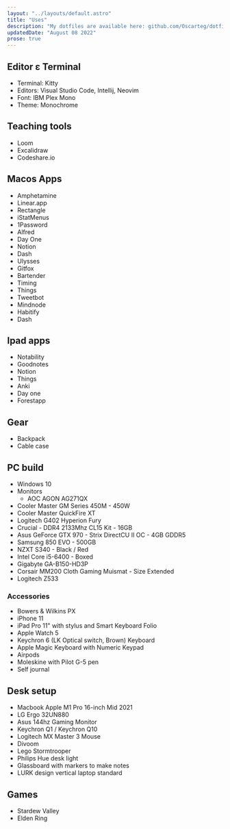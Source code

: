 ```yaml
---
layout: "../layouts/default.astro"
title: "Uses"
description: "My dotfiles are available here: github.com/Oscarteg/dotfiles Here you can find the configuration I use for Neovim and other tools."
updatedDate: "August 08 2022"
prose: true
---
```


## Editor ε Terminal

- Terminal: Kitty
- Editors: Visual Studio Code, Intellij, Neovim
- Font: IBM Plex Mono
- Theme: Monochrome

## Teaching tools

- Loom
- Excalidraw
- Codeshare.io

## Macos Apps

- Amphetamine
- Linear.app
- Rectangle
- iStatMenus
- 1Password
- Alfred
- Day One
- Notion
- Dash
- Ulysses
- Gitfox
- Bartender
- Timing
- Things
- Tweetbot
- Mindnode
- Habitify
- Dash

## Ipad apps

- Notability
- Goodnotes
- Notion
- Things
- Anki
- Day one
- Forestapp

## Gear

- Backpack
- Cable case

## PC build

- Windows 10
- Monitors
  - AOC AGON AG271QX
- Cooler Master GM Series 450M - 450W
- Cooler Master QuickFire XT
- Logitech G402 Hyperion Fury
- Crucial - DDR4 2133Mhz CL15 Kit - 16GB
- Asus GeForce GTX 970 - Strix DirectCU II OC - 4GB GDDR5
- Samsung 850 EVO - 500GB
- NZXT S340 - Black / Red
- Intel Core i5-6400 - Boxed
- Gigabyte GA-B150-HD3P
- Corsair MM200 Cloth Gaming Muismat - Size Extended
- Logitech Z533

### Accessories

- Bowers & Wilkins PX
- iPhone 11
- iPad Pro 11" with stylus and Smart Keyboard Folio
- Apple Watch 5
- Keychron 6 (LK Optical switch, Brown) Keyboard
- Apple Magic Keyboard with Numeric Keypad
- Airpods
- Moleskine with Pilot G-5 pen
- Self journal

## Desk setup

- Macbook Apple M1 Pro 16-inch Mid 2021
- LG Ergo 32UN880
- Asus 144hz Gaming Monitor
- Keychron Q1 / Keychron Q10
- Logitech MX Master 3 Mouse
- Divoom
- Lego Stormtrooper
- Philips Hue desk light
- Glassboard with markers to make notes
- LURK design vertical laptop standard

## Games

- Stardew Valley
- Elden Ring
